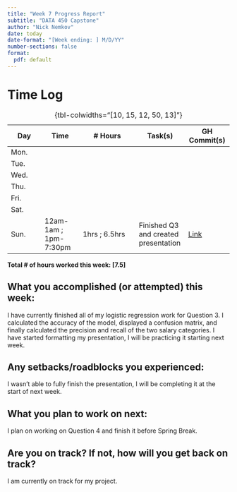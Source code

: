 ```yaml
---
title: "Week 7 Progress Report"
subtitle: "DATA 450 Capstone"
author: "Nick Nemkov"
date: today
date-format: "[Week ending: ] M/D/YY"
number-sections: false
format:
  pdf: default
---
```


# Time Log

| Day  | Time  | \# Hours | Task(s) | GH Commit(s) |
|------|-------|----------|---------|--------|
| Mon.  |  |  |  |  |
| Tue.  |  |  |  |  |
| Wed.  |  |  |  |  |
| Thu.  |  |  |  |  |
| Fri.  |  |  |  |  |
| Sat.  |  |  |  |  |
| Sun.  | 12am-1am ; 1pm-7:30pm | 1hrs ; 6.5hrs | Finished Q3 and created presentation | [Link](https://github.com/NicknNemkov/capstone/commit/afa8944f9430d3dec1b43f53cb54d4c47614dc2e)  |

: {tbl-colwidths="[10, 15, 12, 50, 13]"}

**Total \# of hours worked this week: [7.5]**

## What you accomplished (or attempted) this week:

I have currently finished all of my logistic regression work for Question 3. I calculated the accuracy of the model, displayed a confusion matrix, and finally calculated the precision and recall of the two salary categories. I have started formatting my presentation, I will be practicing it starting next week.

## Any setbacks/roadblocks you experienced:

I wasn't able to fully finish the presentation, I will be completing it at the start of next week.

## What you plan to work on next:

I plan on working on Question 4 and finish it before Spring Break.

## Are you on track? If not, how will you get back on track?

I am currently on track for my project.

